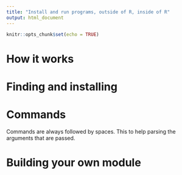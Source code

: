 ```yaml
---
title: "Install and run programs, outside of R, inside of R"
output: html_document
---
```


```r
knitr::opts_chunk$set(echo = TRUE)
```


# How it works

# Finding and installing

# Commands

Commands are always followed by spaces. This to help parsing the arguments that
are passed. 

# Building your own module
